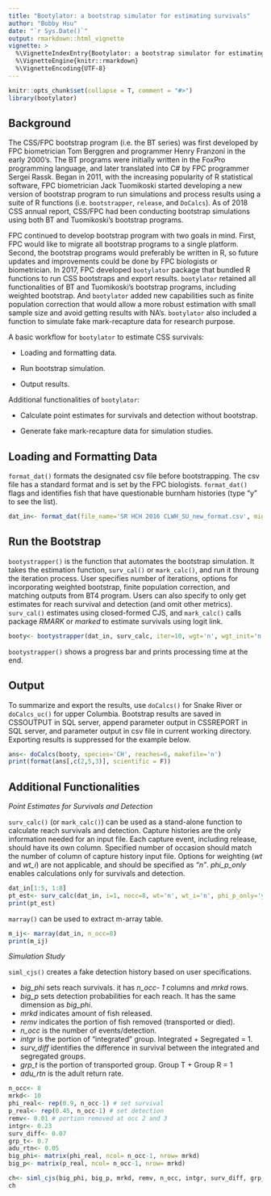 ```yaml
---
title: "Bootylator: a bootstrap simulator for estimating survivals"
author: "Bobby Hsu"
date: "`r Sys.Date()`"
output: rmarkdown::html_vignette
vignette: >
  %\VignetteIndexEntry{Bootylator: a bootstrap simulator for estimating survivals}
  %\VignetteEngine{knitr::rmarkdown}
  %\VignetteEncoding{UTF-8}
---
```


```r
knitr::opts_chunk$set(collapse = T, comment = "#>")
library(bootylator)
```

## Background

The CSS/FPC bootstrap program (i.e. the BT series) was first developed by FPC biometrician Tom Berggren and programmer Henry Franzoni in the early 2000's. The BT programs were initially written in the FoxPro programming language, and later translated into C# by FPC programmer Sergei Rassk. Began in 2011, with the increasing popularity of R statistical software, FPC biometrician Jack Tuomikoski started developing a new version of bootstrap program to run simulations and process results using a suite of R functions (i.e. `bootstrapper`, `release`, and `DoCalcs`). As of 2018 CSS annual report, CSS/FPC had been conducting bootstrap simulations using both BT and Tuomikoski's bootstrap programs.

FPC continued to develop bootstrap program with two goals in mind. First, FPC would like to migrate all bootstrap programs to a single platform. Second, the bootstrap programs would preferably be written in R, so future updates and improvements could be done by FPC biologists or biometrician. In 2017, FPC developed `bootylator` package that bundled R functions to run CSS bootstraps and export results. `bootylator` retained all functionalities of BT and Tuomikoski's bootstrap programs, including weighted bootstrap. And `bootylator` added new capabilities such as finite population correction that would allow a more robust estimation with small sample size and avoid getting results with NA's. `bootylator` also included a function to simulate fake mark-recapture data for research purpose.

A basic workflow for `bootylator` to estimate CSS survivals:

* Loading and formatting data.

* Run bootstrap simulation.

* Output results.

Additional functionalities of `bootylator`:

* Calculate point estimates for survivals and detection without bootstrap.

* Generate fake mark-recapture data for simulation studies.


## Loading and Formatting Data

`format_dat()` formats the designated csv file before bootstrapping. The csv file has a standard format and is set by the FPC biologists. `format_dat()` flags and identifies fish that have questionable burnham histories (type "y" to see the list).

```r
dat_in<- format_dat(file_name='SR HCH 2016 CLWH_SU_new_format.csv', mig_yr=2016, wgt='n')
```


## Run the Bootstrap

`bootystrapper()` is the function that automates the bootstrap simulation. It takes the estimation function, `surv_cal()` or `mark_calc()`, and run it throung the iteration process.  User specifies number of iterations, options for incorporating weighted bootstrap, finite population correction, and matching outputs from BT4 program. Users can also specify to only get estimates for reach survival and detection (and omit other metrics). `surv_cal()` estimates using closed-formed CJS, and `mark_calc()` calls package *RMARK* or *marked* to estimate survivals using logit link.

```r
booty<- bootystrapper(dat_in, surv_calc, iter=10, wgt='n', wgt_init='n', fpc='y', match_bt4='y', phi_p_only='n')
```

`bootystrapper()` shows a progress bar and prints processing time at the end.


## Output

To summarize and export the results, use `doCalcs()` for Snake River or `doCalcs_uc()` for upper Columbia. Bootstrap results are saved in CSSOUTPUT in SQL server, append parameter output in CSSREPORT in SQL server, and parameter output in csv file in current working directory. Exporting results is suppressed for the example below.

```r
ans<- doCalcs(booty, species='CH', reaches=6, makefile='n')
print(format(ans[,c(2,5,3)], scientific = F))
```


## Additional Functionalities

*Point Estimates for Survivals and Detection*

`surv_calc()` (or `mark_calc()`) can be used as a stand-alone function to calculate reach survivals and detection. Capture histories are the only information needed for an input file. Each capture event, including release, should have its own column. Specified number of occasion should match the number of column of capture history input file. Options for weighting (*wt* and *wt_i*) are not applicable, and should be specified as *"n"*. *phi_p_only* enables calculations only for survivals and detection.

```r
dat_in[1:5, 1:8]
pt_est<- surv_calc(dat_in, i=1, nocc=8, wt='n', wt_i='n', phi_p_only='y', fpc='y')
print(pt_est)
```

`marray()` can be used to extract m-array table.

```r
m_ij<- marray(dat_in, n_occ=8)
print(m_ij)
```

*Simulation Study*

`siml_cjs()` creates a fake detection history based on user specifications.

* *big_phi* sets reach survivals. it has *n_occ- 1* columns and *mrkd* rows.
* *big_p* sets detection probabilities for each reach. It has the same dimension as *big_phi*.
* *mrkd* indicates amount of fish released.
* *remv* indicates the portion of fish removed (transported or died).
* *n_occ* is the number of events/detection.
* *intgr* is the portion of "integrated" group. Integrated + Segregated = 1.
* *surv_diff* identifies the difference in survival between the integrated and segregated groups.
* *grp_t* is the portion of transported group. Group T + Group R = 1
* *adu_rtn* is the adult return rate.

```r
n_occ<- 8
mrkd<- 10
phi_real<- rep(0.9, n_occ-1) # set survival
p_real<- rep(0.45, n_occ-1) # set detection
remv<- 0.01 # portion removed at occ 2 and 3
intgr<- 0.23
surv_diff<- 0.07
grp_t<- 0.7
adu_rtn<- 0.05
big_phi<- matrix(phi_real, ncol= n_occ-1, nrow= mrkd)
big_p<- matrix(p_real, ncol= n_occ-1, nrow= mrkd)

ch<- siml_cjs(big_phi, big_p, mrkd, remv, n_occ, intgr, surv_diff, grp_t, adu_rtn)
ch
```





